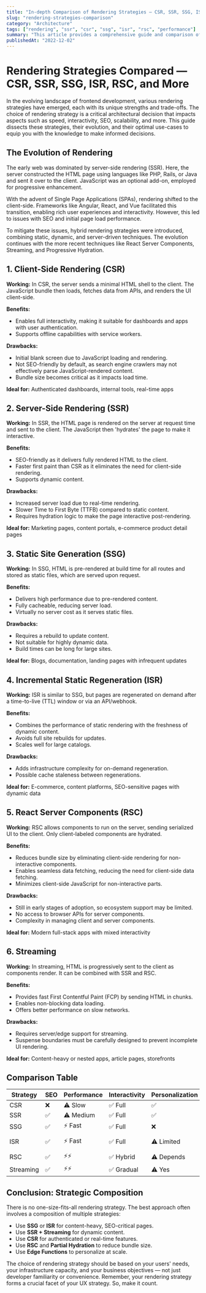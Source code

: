 ```yaml
---
title: "In-depth Comparison of Rendering Strategies — CSR, SSR, SSG, ISR, RSC, and More"
slug: "rendering-strategies-comparison"
category: "Architecture"
tags: ["rendering", "ssr", "csr", "ssg", "isr", "rsc", "performance"]
summary: "This article provides a comprehensive guide and comparison of various rendering strategies including Client-Side Rendering, Server-Side Rendering, Static Site Generation, Incremental Static Regeneration, and React Server Components. It contains practical examples, trade-off analyses, and insights into suitable use cases for each strategy."
publishedAt: "2022-12-02"
---
```


# Rendering Strategies Compared — CSR, SSR, SSG, ISR, RSC, and More

In the evolving landscape of frontend development, various rendering strategies have emerged, each with its unique strengths and trade-offs. The choice of rendering strategy is a critical architectural decision that impacts aspects such as speed, interactivity, SEO, scalability, and more. This guide dissects these strategies, their evolution, and their optimal use-cases to equip you with the knowledge to make informed decisions.

## The Evolution of Rendering

The early web was dominated by server-side rendering (SSR). Here, the server constructed the HTML page using languages like PHP, Rails, or Java and sent it over to the client. JavaScript was an optional add-on, employed for progressive enhancement.

With the advent of Single Page Applications (SPAs), rendering shifted to the client-side. Frameworks like Angular, React, and Vue facilitated this transition, enabling rich user experiences and interactivity. However, this led to issues with SEO and initial page load performance.

To mitigate these issues, hybrid rendering strategies were introduced, combining static, dynamic, and server-driven techniques. The evolution continues with the more recent techniques like React Server Components, Streaming, and Progressive Hydration.

## 1. Client-Side Rendering (CSR)

**Working:** In CSR, the server sends a minimal HTML shell to the client. The JavaScript bundle then loads, fetches data from APIs, and renders the UI client-side.

**Benefits:**
- Enables full interactivity, making it suitable for dashboards and apps with user authentication.
- Supports offline capabilities with service workers.

**Drawbacks:**
- Initial blank screen due to JavaScript loading and rendering.
- Not SEO-friendly by default, as search engine crawlers may not effectively parse JavaScript-rendered content.
- Bundle size becomes critical as it impacts load time.

**Ideal for:** Authenticated dashboards, internal tools, real-time apps

## 2. Server-Side Rendering (SSR)

**Working:** In SSR, the HTML page is rendered on the server at request time and sent to the client. The JavaScript then 'hydrates' the page to make it interactive.

**Benefits:**
- SEO-friendly as it delivers fully rendered HTML to the client.
- Faster first paint than CSR as it eliminates the need for client-side rendering.
- Supports dynamic content.

**Drawbacks:**
- Increased server load due to real-time rendering.
- Slower Time to First Byte (TTFB) compared to static content.
- Requires hydration logic to make the page interactive post-rendering.

**Ideal for:** Marketing pages, content portals, e-commerce product detail pages

## 3. Static Site Generation (SSG)

**Working:** In SSG, HTML is pre-rendered at build time for all routes and stored as static files, which are served upon request.

**Benefits:**
- Delivers high performance due to pre-rendered content.
- Fully cacheable, reducing server load.
- Virtually no server cost as it serves static files.

**Drawbacks:**
- Requires a rebuild to update content.
- Not suitable for highly dynamic data.
- Build times can be long for large sites.

**Ideal for:** Blogs, documentation, landing pages with infrequent updates

## 4. Incremental Static Regeneration (ISR)

**Working:** ISR is similar to SSG, but pages are regenerated on demand after a time-to-live (TTL) window or via an API/webhook.

**Benefits:**
- Combines the performance of static rendering with the freshness of dynamic content.
- Avoids full site rebuilds for updates.
- Scales well for large catalogs.

**Drawbacks:**
- Adds infrastructure complexity for on-demand regeneration.
- Possible cache staleness between regenerations.

**Ideal for:** E-commerce, content platforms, SEO-sensitive pages with dynamic data

## 5. React Server Components (RSC)

**Working:** RSC allows components to run on the server, sending serialized UI to the client. Only client-labeled components are hydrated.

**Benefits:**
- Reduces bundle size by eliminating client-side rendering for non-interactive components.
- Enables seamless data fetching, reducing the need for client-side data fetching.
- Minimizes client-side JavaScript for non-interactive parts.

**Drawbacks:**
- Still in early stages of adoption, so ecosystem support may be limited.
- No access to browser APIs for server components.
- Complexity in managing client and server components.

**Ideal for:** Modern full-stack apps with mixed interactivity

## 6. Streaming

**Working:** In streaming, HTML is progressively sent to the client as components render. It can be combined with SSR and RSC.

**Benefits:**
- Provides fast First Contentful Paint (FCP) by sending HTML in chunks.
- Enables non-blocking data loading.
- Offers better performance on slow networks.

**Drawbacks:**
- Requires server/edge support for streaming.
- Suspense boundaries must be carefully designed to prevent incomplete UI rendering.

**Ideal for:** Content-heavy or nested apps, article pages, storefronts

## Comparison Table

| Strategy | SEO | Performance | Interactivity | Personalization | Best for |
|----------|-----|-------------|----------------|-----------------|----------|
| CSR      | ❌   | ⚠️ Slow     | ✅ Full         | ✅              | Dashboards |
| SSR      | ✅   | ⚠️ Medium   | ✅ Full         | ✅              | Marketing |
| SSG      | ✅   | ⚡ Fast     | ✅ Full         | ❌              | Blogs |
| ISR      | ✅   | ⚡ Fast     | ✅ Full         | ⚠️ Limited      | E-commerce |
| RSC      | ✅   | ⚡⚡        | ✅ Hybrid      | ⚠️ Depends      | Apps |
| Streaming| ✅   | ⚡⚡        | ✅ Gradual     | ⚠️ Yes          | Articles |

## Conclusion: Strategic Composition

There is no one-size-fits-all rendering strategy. The best approach often involves a composition of multiple strategies:

- Use **SSG** or **ISR** for content-heavy, SEO-critical pages.
- Use **SSR + Streaming** for dynamic content.
- Use **CSR** for authenticated or real-time features.
- Use **RSC** and **Partial Hydration** to reduce bundle size.
- Use **Edge Functions** to personalize at scale.

The choice of rendering strategy should be based on your users' needs, your infrastructure capacity, and your business objectives — not just developer familiarity or convenience. Remember, your rendering strategy forms a crucial facet of your UX strategy. So, make it count.